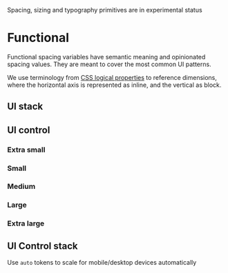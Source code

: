 
<Note variant="warning">Spacing, sizing and typography primitives are in experimental status</Note>

# Functional

Functional spacing variables have semantic meaning and opinionated spacing values. They are meant to cover the most common UI patterns.

We use terminology from [CSS logical properties](https://css-tricks.com/css-logical-properties/) to reference dimensions, where the horizontal axis is represented as inline, and the vertical as block.

## UI stack

<UIStackTable filePath="tokens/functional/size/size.json" />

## UI control

### Extra small

<UIControlTable filePath="tokens/functional/size/size.json" tokenVariant="-xsmall-" />

### Small

<UIControlTable filePath="tokens/functional/size/size.json" tokenVariant="-small-" />

### Medium

<UIControlTable filePath="tokens/functional/size/size.json" tokenVariant="-medium-" />

### Large

<UIControlTable filePath="tokens/functional/size/size.json" tokenVariant="-large-" />

### Extra large

<UIControlTable filePath="tokens/functional/size/size.json" tokenVariant="-xlarge-" />

## UI Control stack

<UIControlStackTable filePath="tokens/functional/size/size.json" />

Use `auto` tokens to scale for mobile/desktop devices automatically

<UIControlStackTable filePath="tokens/functional/size/size-fine.json" />
